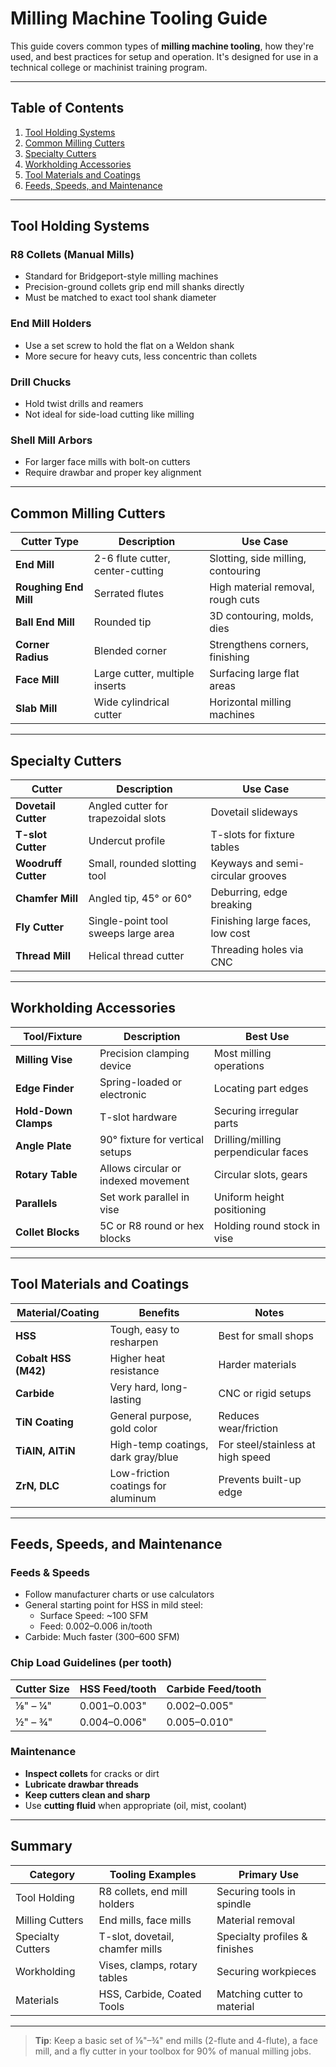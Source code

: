 # Milling Machine Tooling Guide

This guide covers common types of **milling machine tooling**, how they're used, and best practices for setup and operation. It's designed for use in a technical college or machinist training program.

---

## Table of Contents

1. [Tool Holding Systems](#tool-holding-systems)
2. [Common Milling Cutters](#common-milling-cutters)
3. [Specialty Cutters](#specialty-cutters)
4. [Workholding Accessories](#workholding-accessories)
5. [Tool Materials and Coatings](#tool-materials-and-coatings)
6. [Feeds, Speeds, and Maintenance](#feeds-speeds-and-maintenance)

---

## Tool Holding Systems

### R8 Collets (Manual Mills)
- Standard for Bridgeport-style milling machines
- Precision-ground collets grip end mill shanks directly
- Must be matched to exact tool shank diameter

### End Mill Holders
- Use a set screw to hold the flat on a Weldon shank
- More secure for heavy cuts, less concentric than collets

### Drill Chucks
- Hold twist drills and reamers
- Not ideal for side-load cutting like milling

### Shell Mill Arbors
- For larger face mills with bolt-on cutters
- Require drawbar and proper key alignment

---

## Common Milling Cutters

| Cutter Type     | Description                        | Use Case                        |
|------------------|------------------------------------|----------------------------------|
| **End Mill**     | 2-6 flute cutter, center-cutting   | Slotting, side milling, contouring |
| **Roughing End Mill** | Serrated flutes                | High material removal, rough cuts |
| **Ball End Mill** | Rounded tip                      | 3D contouring, molds, dies        |
| **Corner Radius** | Blended corner                    | Strengthens corners, finishing   |
| **Face Mill**     | Large cutter, multiple inserts    | Surfacing large flat areas       |
| **Slab Mill**     | Wide cylindrical cutter           | Horizontal milling machines       |

---

## Specialty Cutters

| Cutter              | Description                          | Use Case                     |
|---------------------|--------------------------------------|------------------------------|
| **Dovetail Cutter** | Angled cutter for trapezoidal slots  | Dovetail slideways           |
| **T-slot Cutter**   | Undercut profile                     | T-slots for fixture tables   |
| **Woodruff Cutter** | Small, rounded slotting tool         | Keyways and semi-circular grooves |
| **Chamfer Mill**    | Angled tip, 45° or 60°                | Deburring, edge breaking     |
| **Fly Cutter**      | Single-point tool sweeps large area  | Finishing large faces, low cost |
| **Thread Mill**     | Helical thread cutter                 | Threading holes via CNC      |

---

## Workholding Accessories

| Tool/Fixture       | Description                          | Best Use                     |
|--------------------|--------------------------------------|------------------------------|
| **Milling Vise**   | Precision clamping device            | Most milling operations      |
| **Edge Finder**    | Spring-loaded or electronic          | Locating part edges          |
| **Hold-Down Clamps** | T-slot hardware                    | Securing irregular parts     |
| **Angle Plate**    | 90° fixture for vertical setups       | Drilling/milling perpendicular faces |
| **Rotary Table**   | Allows circular or indexed movement  | Circular slots, gears        |
| **Parallels**      | Set work parallel in vise            | Uniform height positioning   |
| **Collet Blocks**  | 5C or R8 round or hex blocks         | Holding round stock in vise  |

---

## Tool Materials and Coatings

| Material/Coating   | Benefits                              | Notes                        |
|--------------------|---------------------------------------|------------------------------|
| **HSS**            | Tough, easy to resharpen              | Best for small shops         |
| **Cobalt HSS (M42)** | Higher heat resistance              | Harder materials             |
| **Carbide**        | Very hard, long-lasting               | CNC or rigid setups          |
| **TiN Coating**    | General purpose, gold color           | Reduces wear/friction        |
| **TiAlN, AlTiN**   | High-temp coatings, dark gray/blue    | For steel/stainless at high speed |
| **ZrN, DLC**       | Low-friction coatings for aluminum    | Prevents built-up edge       |

---

## Feeds, Speeds, and Maintenance

### Feeds & Speeds
- Follow manufacturer charts or use calculators
- General starting point for HSS in mild steel:
  - Surface Speed: ~100 SFM
  - Feed: 0.002–0.006 in/tooth
- Carbide: Much faster (300–600 SFM)

### Chip Load Guidelines (per tooth)
| Cutter Size | HSS Feed/tooth | Carbide Feed/tooth |
|-------------|----------------|--------------------|
| ⅛" – ¼"     | 0.001–0.003"   | 0.002–0.005"       |
| ½" – ¾"     | 0.004–0.006"   | 0.005–0.010"       |

### Maintenance
- **Inspect collets** for cracks or dirt
- **Lubricate drawbar threads**
- **Keep cutters clean and sharp**
- Use **cutting fluid** when appropriate (oil, mist, coolant)

---

## Summary

| Category          | Tooling Examples                | Primary Use                   |
|-------------------|----------------------------------|-------------------------------|
| Tool Holding      | R8 collets, end mill holders    | Securing tools in spindle     |
| Milling Cutters   | End mills, face mills           | Material removal              |
| Specialty Cutters | T-slot, dovetail, chamfer mills | Specialty profiles & finishes |
| Workholding       | Vises, clamps, rotary tables     | Securing workpieces           |
| Materials         | HSS, Carbide, Coated Tools       | Matching cutter to material   |

---

> **Tip**: Keep a basic set of ⅛"–¾" end mills (2-flute and 4-flute), a face mill, and a fly cutter in your toolbox for 90% of manual milling jobs.

